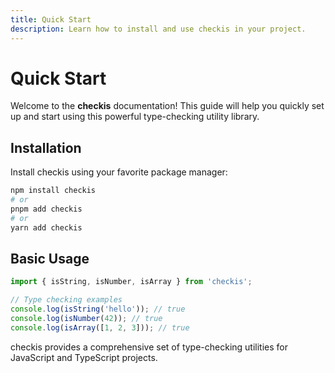 ```yaml
---
title: Quick Start
description: Learn how to install and use checkis in your project.
---
```



# Quick Start

Welcome to the **checkis** documentation!
This guide will help you quickly set up and start using this powerful type-checking utility library.

## Installation

Install checkis using your favorite package manager:

```bash
npm install checkis
# or
pnpm add checkis
# or
yarn add checkis
```

## Basic Usage

```typescript
import { isString, isNumber, isArray } from 'checkis';

// Type checking examples
console.log(isString('hello')); // true
console.log(isNumber(42)); // true
console.log(isArray([1, 2, 3])); // true
```

<Callout>
checkis provides a comprehensive set of type-checking utilities for JavaScript and TypeScript projects.
</Callout>
